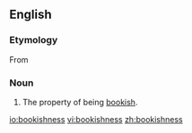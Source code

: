 ==English==

===Etymology===
From {{suffix|bookish|ness|lang=en}}

===Noun===
{{en-noun|-}}

# The property of being [[bookish]].

[[io:bookishness]]
[[vi:bookishness]]
[[zh:bookishness]]